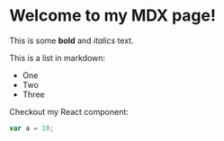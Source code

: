 # Welcome to my MDX page!

This is some **bold** and _italics_ text.

This is a list in markdown:

- One
- Two
- Three

Checkout my React component:

```js
var a = 10;
```
